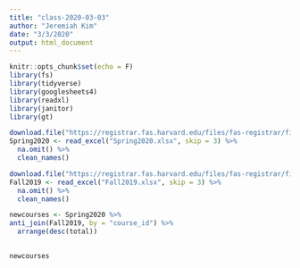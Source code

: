 ```yaml
---
title: "class-2020-03-03"
author: "Jeremiah Kim"
date: "3/3/2020"
output: html_document
---
```


```r
knitr::opts_chunk$set(echo = F)
library(fs)
library(tidyverse)
library(googlesheets4)
library(readxl)
library(janitor)
library(gt)
```

```r
download.file("https://registrar.fas.harvard.edu/files/fas-registrar/files/class_enrollment_summary_by_term_2.25.20_0.xlsx", destfile = "Spring2020.xlsx")
Spring2020 <- read_excel("Spring2020.xlsx", skip = 3) %>% 
  na.omit() %>% 
  clean_names()

download.file("https://registrar.fas.harvard.edu/files/fas-registrar/files/class_enrollment_summary_by_term_12.20.19.xlsx", destfile = "Fall2019.xlsx")
Fall2019 <- read_excel("Fall2019.xlsx", skip = 3) %>% 
  na.omit() %>% 
  clean_names()
```

```r
newcourses <- Spring2020 %>% 
anti_join(Fall2019, by = "course_id") %>% 
  arrange(desc(total)) 
  

newcourses
```



